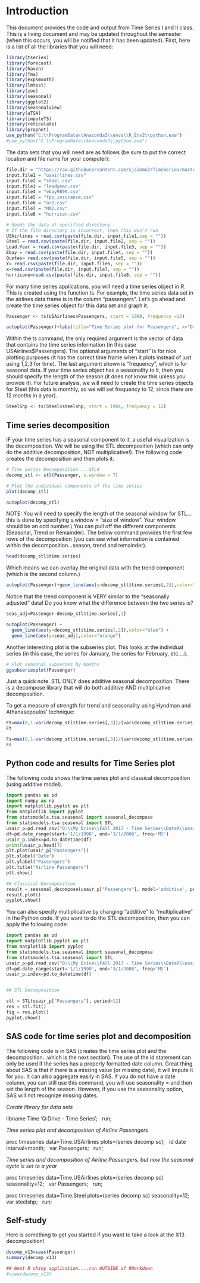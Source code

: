# Introduction


This document provides the code and output from Time Series I and II class. This is a living document and may be updated throughout the semester (when this occurs, you will be notified that it has been updated).  First, here is a list of all the libraries that you will need:

```r
library(tseries)
library(forecast)
library(haven)
library(fma)
library(expsmooth)
library(lmtest)
library(zoo)
library(seasonal)
library(ggplot2)
library(seasonalview)
library(aTSA)
library(imputeTS)
library(reticulate)
library(prophet)
use_python("C:\\ProgramData\\Anaconda3\\envs\\R_Env2\\python.exe")
#use_python("C:\\ProgramData\\Anaconda3\\python.exe")
```

The data sets that you will need are as follows (be sure to put the correct location and file name for your computer):

```r

file.dir = "https://raw.githubusercontent.com/sjsimmo2/TimeSeries/master/" 
input.file1 = "usairlines.csv"
input.file2 = "steel.csv"
input.file3 = "leadyear.csv"
input.file4 = "ebay9899.csv"
input.file5 = "fpp_insurance.csv" 
input.file6 = "ar2.csv"
input.file7 = "MA2.csv"
input.file8 = "hurrican.csv"

# Reads the data at specified directory
# If the file directory is incorrect, then this won't run
USAirlines = read.csv(paste(file.dir, input.file1,sep = ""))
Steel = read.csv(paste(file.dir, input.file2, sep = ""))
Lead.Year = read.csv(paste(file.dir, input.file3, sep = ""))
Ebay = read.csv(paste(file.dir, input.file4, sep = ""))
Quotes= read.csv(paste(file.dir, input.file5, sep = ""))
Y= read.csv(paste(file.dir, input.file6, sep = ""))
x=read.csv(paste(file.dir, input.file7, sep = ""))
hurricane=read.csv(paste(file.dir, input.file8, sep = ""))
```


For many time series applications, you will need a time series object in R.  This is created using the function ts.  For example, the time series data set in the airlines data frame is in the column "passengers".  Let's go ahead and create the time series object for this data set and graph it.

```r

Passenger <- ts(USAirlines$Passengers, start = 1990, frequency =12)

autoplot(Passenger)+labs(title="Time Series plot for Passengers", x="Date",y="Passengers")

```



Within the ts command, the only required argument is the vector of data that contains the time series information (in this case USAirlines$Passengers).  The optional arguments of "start" is for nice plotting purposes (it has the correct time frame when it plots instead of just using 1,2,3 for time).  The last argument shown is "frequency", which is for seasonal data.  If your time series object has a seasonality to it, then you should specify the length of the season (it does not know this unless you provide it).  For future analysis, we will need to create the time series objects for Steel (this data is monthly, so we will set frequency to 12, since there are 12 months in a year).

```r
SteelShp <- ts(Steel$steelshp, start = 1984, frequency = 12)

```


## Time series decomposition


IF your time series has a seasonal component to it, a useful visualization is the decomposition.  We will be using the STL decomposition (which can only do the additive decomposition, NOT multiplicative!).  The following code creates the decomposition and then plots it:

```r
# Time Series Decomposition ...STL#
decomp_stl <- stl(Passenger, s.window = 7)

# Plot the individual components of the time series
plot(decomp_stl)

autoplot(decomp_stl)

```

NOTE: You will need to specify the length of the seasonal window for STL...this is done by specifying s.window = "size of window".  Your window should be an odd number.\\
You can pull off the different components (Seasonal, Trend or Remainder). The below command provides the first few rows of the decomposition (you can see what information is contained within the decomposition...season, trend and remainder).

```r

head(decomp_stl$time.series)

```

Which means we can overlay the original data with the trend component (which is the second column.)

```r

autoplot(Passenger)+geom_line(aes(y=decomp_stl$time.series[,2]),color="blue")

```

Notice that the trend component is VERY similar to the "seasonally adjusted" data!  Do you know what the difference between the two series is?

```r

seas_adj=Passenger-decomp_stl$time.series[,1]

autoplot(Passenger) +
  geom_line(aes(y=decomp_stl$time.series[,2]),color="blue") +
  geom_line(aes(y=seas_adj),color="orange")

```

Another interesting plot is the subseries plot.  This looks at the individual series (in this case, the series for January, the series for February, etc....).

```r

# Plot seasonal subseries by months
ggsubseriesplot(Passenger)

```
Just a quick note.  STL ONLY does additive seasonal decomposition.  There is a decompose library that will do both additive AND multiplicative decomposition.

To get a measure of strength for trend and seasonality using Hyndman and Athanasopoulos' technique:

```r
Ft=max(0,1-var(decomp_stl$time.series[,3])/(var(decomp_stl$time.series[,3])+var(decomp_stl$time.series[,2]) + 2*cov(decomp_stl$time.series[,3],decomp_stl$time.series[,2])))
Ft

Fs=max(0,1-var(decomp_stl$time.series[,3])/(var(decomp_stl$time.series[,3])+var(decomp_stl$time.series[,1])+2*cov(decomp_stl$time.series[,3],decomp_stl$time.series[,1])))
Fs
```




## Python code and results for Time Series plot

The following code shows the time series plot and classical decomposition (using additive model).

```python

import pandas as pd
import numpy as np
import matplotlib.pyplot as plt
from matplotlib import pyplot
from statsmodels.tsa.seasonal import seasonal_decompose
from statsmodels.tsa.seasonal import STL
usair_p=pd.read_csv("Q:\\My Drive\\Fall 2017 - Time Series\\DataR\\usairlines.csv")
df=pd.date_range(start='1/1/1990', end='3/1/2008', freq='MS')
usair_p.index=pd.to_datetime(df)
print(usair_p.head())
plt.plot(usair_p["Passengers"])
plt.xlabel("Date")
plt.ylabel("Passengers")
plt.title("Airline Passengers")
plt.show()

## Classical Decomposition
result = seasonal_decompose(usair_p["Passengers"], model='additive', period=12)
result.plot()
pyplot.show()


```

 You can also specify multiplicative by changing "additive" to "multiplicative" in the Python code.  If you want to do the STL decomposition, then you can apply the following code:


```python
import pandas as pd
import matplotlib.pyplot as plt
from matplotlib import pyplot
from statsmodels.tsa.seasonal import seasonal_decompose
from statsmodels.tsa.seasonal import STL
usair_p=pd.read_csv("Q:\\My Drive\\Fall 2017 - Time Series\\DataR\\usairlines.csv")
df=pd.date_range(start='1/1/1990', end='3/1/2008', freq='MS')
usair_p.index=pd.to_datetime(df)


## STL Decomposition

stl = STL(usair_p["Passengers"], period=12)
res = stl.fit()
fig = res.plot()
pyplot.show()

```


## SAS code for time series plot and decomposition

The following code is in SAS (creates the time series plot and the decomposition...which is the next section).  The use of the id statement can only be used if the series has a properly formatted date column.  Great thing about SAS is that if there is a missing value (or missing date), it will impute it for you.  It can also aggregate easily in SAS.  If you do not have a date column, you can still use this command, you will use seasonality = and then set the length of the season.  However, if you use the seasonality option, SAS will not recognize missing dates.

_Create library for data sets_  \  

libname Time 'Q:\My Drive\Fall 2017 - Time Series\Data';  \  
run; \  

_Time series plot and decomposition of Airline Passengers_ \  

proc timeseries data=Time.USAirlines plots=(series decomp sc); \  
	id date interval=month; \  
	var Passengers; \  
	run; \  

_Time series and decomposition of Airline Passengers, but now the seasonal cycle is set to a year_ \ 

proc timeseries data=Time.USAirlines plots=(series decomp sc) seasonality=12; \  
	var Passengers; \  
run; \  


proc timeseries data=Time.Steel plots=(series decomp sc) seasonality=12; \  
	var steelshp; \  
run; \  


## Self-study

Here is something to get you started if you want to take a look at the X13 decomposition!

```r

decomp_x13=seas(Passenger)
summary(decomp_x13)

## Neat R shiny application....run OUTSIDE of RMarkdown
#view(decomp_x13)

```

